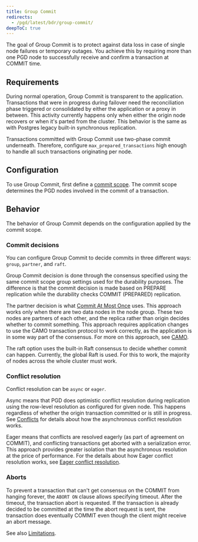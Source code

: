 ```yaml
---
title: Group Commit
redirects:
  - /pgd/latest/bdr/group-commit/
deepToC: true
---
```


The goal of Group Commit is to protect against data loss
in case of single node failures or temporary outages. You achieve this
by requiring more than one PGD node to successfully receive and
confirm a transaction at COMMIT time.

## Requirements

During normal operation, Group Commit is transparent to the
application. Transactions that were in progress during failover need the
reconciliation phase triggered or consolidated by either the application or a
proxy in between. This activity currently happens only when either the origin node
recovers or when it's parted from the cluster. This behavior is the same as with
Postgres legacy built-in synchronous replication.

Transactions committed with Group Commit use two-phase commit underneath.
Therefore, configure `max_prepared_transactions` high enough to handle all such
transactions originating per node.

## Configuration

To use Group Commit, first define a [commit scope](commit-scopes). The commit scope
determines the PGD nodes involved in the commit of a transaction.

## Behavior

The behavior of Group Commit depends on the configuration applied by the commit
scope.

### Commit decisions

You can configure Group Commit to decide commits in three different ways: `group`,
`partner`, and `raft`.

Group Commit decision is done through the consensus specified using the same
commit scope group settings used for the durability purposes. The difference
is that the commit decision is made based on PREPARE replication while the
durability checks COMMIT (PREPARED) replication.

The partner decision is what [Commit At Most Once](camo) uses. This approach
works only when there are two data nodes in the node group. These two nodes are
partners of each other, and the replica rather than origin decides whether
to commit something. This approach requires application changes to use
the CAMO transaction protocol to work correctly, as the application is in some way
part of the consensus. For more on this approach, see [CAMO](camo).

The raft option uses the built-in Raft consensus to decide whether
commit can happen. Currently, the global Raft is used. For this to work, the majority
of nodes across the whole cluster must work.

### Conflict resolution

Conflict resolution can be `async` or `eager`.

Async means that PGD does optimistic conflict resolution during replication using the row-level resolution as configured for given node. This happens regardless of whether the origin transaction committed or is still in progress. See
[Conflicts](../consistency/conflicts) for details about
how the asynchronous conflict resolution works.

Eager means that conflicts are resolved eagerly (as part of agreement on COMMIT),
and conflicting transactions get aborted with a serialization error. This approach
provides greater isolation than the asynchronous resolution at the price of
performance. For the details about how Eager conflict resolution works, see
[Eager conflict resolution](../consistency/eager).

### Aborts

To prevent a transaction that can't get consensus on the COMMIT from hanging
forever, the `ABORT ON` clause allows specifying timeout. After the timeout, the
transaction abort is requested. If the transaction is already
decided to be committed at the time the abort request is sent, the transaction
does eventually COMMIT even though the client might receive an abort message.

See also [Limitations](limitations).